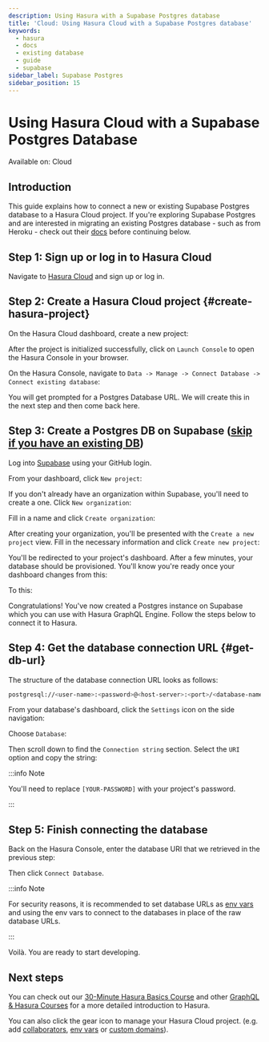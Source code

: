 ```yaml
---
description: Using Hasura with a Supabase Postgres database
title: 'Cloud: Using Hasura Cloud with a Supabase Postgres database'
keywords:
  - hasura
  - docs
  - existing database
  - guide
  - supabase
sidebar_label: Supabase Postgres
sidebar_position: 15
---
```



# Using Hasura Cloud with a Supabase Postgres Database

<div className='badge badge--primary heading-badge'>Available on: Cloud</div>

## Introduction

This guide explains how to connect a new or existing Supabase Postgres database to a Hasura Cloud project. If you're
exploring Supabase Postgres and are interested in migrating an existing Postgres database - such as from Heroku - check
out their [docs](https://supabase.com/docs/guides/migrations/heroku) before continuing below.

## Step 1: Sign up or log in to Hasura Cloud

Navigate to [Hasura Cloud](https://cloud.hasura.io/signup/?pg=docs&plcmt=body&cta=navigate-to-hasura-cloud&tech=default)
and sign up or log in.

## Step 2: Create a Hasura Cloud project {#create-hasura-project}

On the Hasura Cloud dashboard, create a new project:

<Thumbnail src='/img/cloud-dbs/create-hasura-cloud-project.png' alt='Create Hasura Cloud project' />

After the project is initialized successfully, click on `Launch Console` to open the Hasura Console in your browser.

On the Hasura Console, navigate to `Data -> Manage -> Connect Database -> Connect existing database`:

You will get prompted for a Postgres Database URL. We will create this in the next step and then come back here.

<Thumbnail src='/img/cloud-dbs/existing-db-setup.png' alt='Hasura Cloud database setup' width='700px' />

## Step 3: Create a Postgres DB on Supabase ([skip if you have an existing DB](#get-db-url))

Log into [Supabase](https://app.supabase.com/) using your GitHub login.

From your dashboard, click `New project`:

<Thumbnail
  src='/img/cloud-dbs/supabase/supabase-create-new-project.png'
  alt='Create a new project with Supabase'
  width='700px'
/>

If you don't already have an organization within Supabase, you'll need to create a one. Click `New organization`:

<Thumbnail
  src='/img/cloud-dbs/supabase/supabase-create-new-organization.png'
  alt='Create a new organization with Supabase'
  width='700px'
/>

Fill in a name and click `Create organization`:

<Thumbnail
  src='/img/cloud-dbs/supabase/supabase-new-organization-name.png'
  alt='Name your organization with Supabase'
  width='700px'
/>

After creating your organization, you'll be presented with the `Create a new project` view. Fill in the necessary
information and click `Create new project`:

<Thumbnail
  src='/img/cloud-dbs/supabase/supabase-create-new-project-confirm.png'
  alt='Confirm project creation'
  width='700px'
/>

You'll be redirected to your project's dashboard. After a few minutes, your database should be provisioned. You'll know
you're ready once your dashboard changes from this:

<Thumbnail
  src='/img/cloud-dbs/supabase/supabase-dashboard-provisioning.png'
  alt='Dashboard as project is being provisioned'
  width='700px'
/>

To this:

<Thumbnail
  src='/img/cloud-dbs/supabase/supabase-dashboard-ready.png'
  alt='Dashboard view after provisioning is complete'
  width='700px'
/>

Congratulations! You've now created a Postgres instance on Supabase which you can use with Hasura GraphQL Engine. Follow
the steps below to connect it to Hasura.

## Step 4: Get the database connection URL {#get-db-url}

The structure of the database connection URL looks as follows:

```bash
postgresql://<user-name>:<password>@<host-server>:<port>/<database-name>
```

From your database's dashboard, click the `Settings` icon on the side navigation:

<Thumbnail
  src='/img/cloud-dbs/supabase/supabase-dashboard-settings.png'
  alt='From dashboard, choose settings on the left-hand side'
  width='700px'
/>

Choose `Database`:

<Thumbnail
  src='/img/cloud-dbs/supabase/supabase-database-view.png'
  alt='Database information within the settings view'
  width='700px'
/>

Then scroll down to find the `Connection string` section. Select the `URI` option and copy the string:

<Thumbnail src='/img/cloud-dbs/supabase/supabase-copy-uri.png' alt='Grab the PG db connection string' width='700px' />

:::info Note

You'll need to replace `[YOUR-PASSWORD]` with your project's password.

:::

## Step 5: Finish connecting the database

Back on the Hasura Console, enter the database URI that we retrieved in the previous step:

<Thumbnail
  src='/img/cloud-dbs/supabase/supabase-connected-db.png'
  alt='Connect the database on Hasura Console'
  width='700px'
/>

Then click `Connect Database`.

:::info Note

For security reasons, it is recommended to set database URLs as
[env vars](/projects/env-vars.mdx#manage-project-env-vars) and using the env vars to connect to the databases in place
of the raw database URLs.

:::

Voilà. You are ready to start developing.

<Thumbnail src='/img/cloud-dbs/hasura-console.png' alt='Hasura Console' />

## Next steps

You can check out our [30-Minute Hasura Basics Course](https://hasura.io/learn/graphql/hasura/introduction/) and other
[GraphQL & Hasura Courses](https://hasura.io/learn/) for a more detailed introduction to Hasura.

You can also click the gear icon to manage your Hasura Cloud project. (e.g. add
[collaborators](/projects/collaborators.mdx#manage-project-collaborators),
[env vars](/projects/env-vars.mdx#manage-project-env-vars) or
[custom domains](/projects/domains.mdx#manage-project-domains)).

<Thumbnail src='/img/getting-started/project-manage.png' alt='Project actions' width='860px' />
